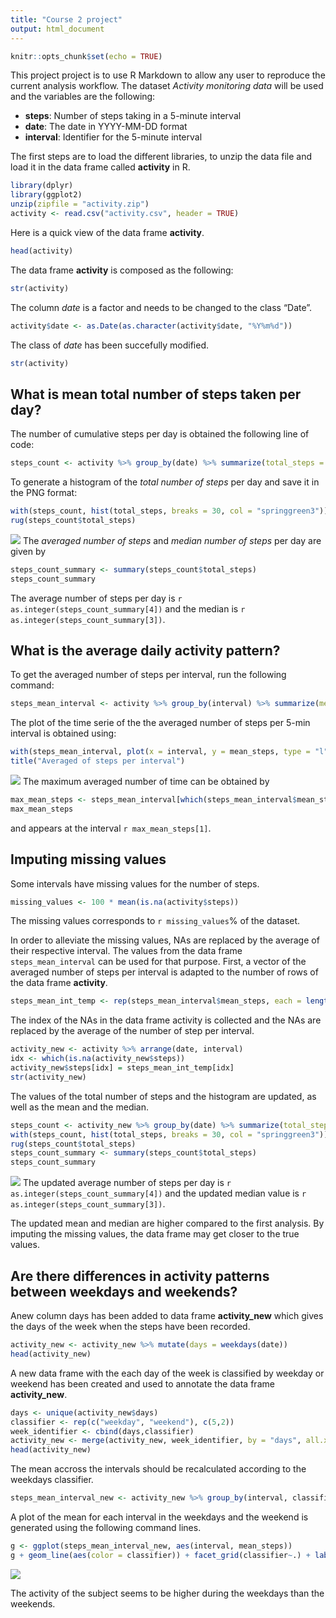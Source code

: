 ```yaml
---
title: "Course 2 project"
output: html_document
---
```


```r
knitr::opts_chunk$set(echo = TRUE)
```

This project project is to use R Markdown to allow any user to reproduce the current analysis workflow. The dataset *Activity monitoring data* will be used and the variables are the following:

- **steps**: Number of steps taking in a 5-minute interval
- **date**: The date in YYYY-MM-DD format
- **interval**: Identifier for the 5-minute interval

The first steps are to load the different libraries, to unzip the data file and load it in the data frame called **activity** in R. 
```r
library(dplyr)
library(ggplot2)
unzip(zipfile = "activity.zip")
activity <- read.csv("activity.csv", header = TRUE)
```
Here is a quick view of the data frame **activity**.
```r
head(activity)
```
The data frame **activity** is composed as the following:
```r
str(activity)
```
The column *date* is a factor and needs to be changed to the class "Date".
```r
activity$date <- as.Date(as.character(activity$date, "%Y%m%d"))
```
The class of *date* has been succefully modified.
```r
str(activity)
```

## What is mean total number of steps taken per day?
The number of cumulative steps per day is obtained the following line of code:
```r
steps_count <- activity %>% group_by(date) %>% summarize(total_steps = sum(steps, na.rm = TRUE))
```

To generate a histogram of the *total number of steps* per day and save it in the PNG format:
```r
with(steps_count, hist(total_steps, breaks = 30, col = "springgreen3"))
rug(steps_count$total_steps)
```
![](plot1.png)<!-- -->
The *averaged number of steps* and *median number of steps* per day are given by
```r
steps_count_summary <- summary(steps_count$total_steps)
steps_count_summary
```
The average number of steps per day is `r as.integer(steps_count_summary[4])` and the median is `r as.integer(steps_count_summary[3])`.

## What is the average daily activity pattern?
To get the averaged number of steps per interval, run the following command:
```r
steps_mean_interval <- activity %>% group_by(interval) %>% summarize(mean_steps = mean(steps, na.rm = TRUE))
```

The plot of the time serie of the the averaged number of steps per 5-min interval is obtained using:
```r
with(steps_mean_interval, plot(x = interval, y = mean_steps, type = "l", col = "springgreen3", xlab = "Intervals", ylab = "Averaged steps"))
title("Averaged of steps per interval")
```
![](plot2.png)<!-- -->
The maximum averaged number of time can be obtained by
```r
max_mean_steps <- steps_mean_interval[which(steps_mean_interval$mean_steps == max(steps_mean_interval$mean_steps)), ]
max_mean_steps
```
and appears at the interval `r max_mean_steps[1]`.  

## Imputing missing values
Some intervals have missing values for the number of steps.  
```r
missing_values <- 100 * mean(is.na(activity$steps))
```
The missing values corresponds to `r missing_values`% of the dataset.

In order to alleviate the missing values, NAs are replaced by the average of their respective interval. The values from the data frame `steps_mean_interval` can be used for that purpose. First, a vector of the averaged number of steps per interval is adapted to the number of rows of the data frame **activity**.
```r
steps_mean_int_temp <- rep(steps_mean_interval$mean_steps, each = length(unique(activity$date)))
```
The index of the NAs in the data frame activity is collected and the NAs are replaced by the average of the number of step per interval.
```r
activity_new <- activity %>% arrange(date, interval)
idx <- which(is.na(activity_new$steps))
activity_new$steps[idx] = steps_mean_int_temp[idx]
str(activity_new)
```
The values of the total number of steps and the histogram are updated, as well as the mean and the median.
```r
steps_count <- activity_new %>% group_by(date) %>% summarize(total_steps = sum(steps, na.rm = TRUE))
with(steps_count, hist(total_steps, breaks = 30, col = "springgreen3"))
rug(steps_count$total_steps)
steps_count_summary <- summary(steps_count$total_steps)
steps_count_summary
```
![](plot3.png)<!-- -->
The updated average number of steps per day is `r as.integer(steps_count_summary[4])` and the updated median value is `r as.integer(steps_count_summary[3])`.  

The updated mean and median are higher compared to the first analysis. By imputing the missing values, the data frame may get closer to the true values.  

## Are there differences in activity patterns between weekdays and weekends?
Anew column days has been added to data frame **activity_new** which gives the days of the week when the steps have been recorded.
```r
activity_new <- activity_new %>% mutate(days = weekdays(date))
head(activity_new)
```
A new data frame with the each day of the week is classified by weekday or weekend has been created and used to annotate the data frame **activity_new**.
```r
days <- unique(activity_new$days)
classifier <- rep(c("weekday", "weekend"), c(5,2))
week_identifier <- cbind(days,classifier)
activity_new <- merge(activity_new, week_identifier, by = "days", all.x = TRUE)
head(activity_new)
```
The mean accross the intervals should be recalculated according to the weekdays classifier.
```r
steps_mean_interval_new <- activity_new %>% group_by(interval, classifier) %>% summarize(mean_steps = mean(steps, na.rm = TRUE))
```
A plot of the mean for each interval in the weekdays and the weekend is generated using the following command lines.  
```r
g <- ggplot(steps_mean_interval_new, aes(interval, mean_steps))
g + geom_line(aes(color = classifier)) + facet_grid(classifier~.) + labs(x = "Interval", y = "Average steps", title = "Average steps for each 5-min interval")
```
![](plot4.png)<!-- -->

The activity of the subject seems to be higher during the weekdays than the weekends. 

